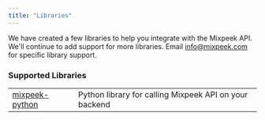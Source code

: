 ```yaml
---
title: "Libraries"
---
```


We have created a few libraries to help you integrate with the Mixpeek API. We'll continue to add support for more libraries. Email [info@mixpeek.com](mailto:info@mixpeek.com) for specific library support.

### Supported Libraries

|                                                                  |                                                      |
| ---------------------------------------------------------------- | ---------------------------------------------------- |
| [mixpeek-python](https://github.com/mixpeek/mixpeek-python)               | Python library for calling Mixpeek API on your backend |
